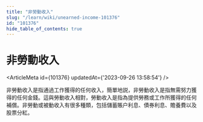 ```yaml
---
title: "非勞動收入"
slug: "/learn/wiki/unearned-income-101376"
id: "101376"
hide_table_of_contents: true
---
```



# 非勞動收入

<ArticleMeta id={101376} updatedAt={'2023-09-26 13:58:54'} />
<div className='border-solid border-b border-t-0 my-4 border-[var(--ifm-color-gray-300)]' />

非勞動收入是指通過工作獲得的任何收入，簡單地説，非勞動收入是指無需努力獲得的任何金錢。這與勞動收入相對，勞動收入是指為提供勞務或工作所獲得的任何補償。非勞動或被動收入有很多種類，包括儲蓄賬户利息、債券利息、贍養費以及股票分紅。
